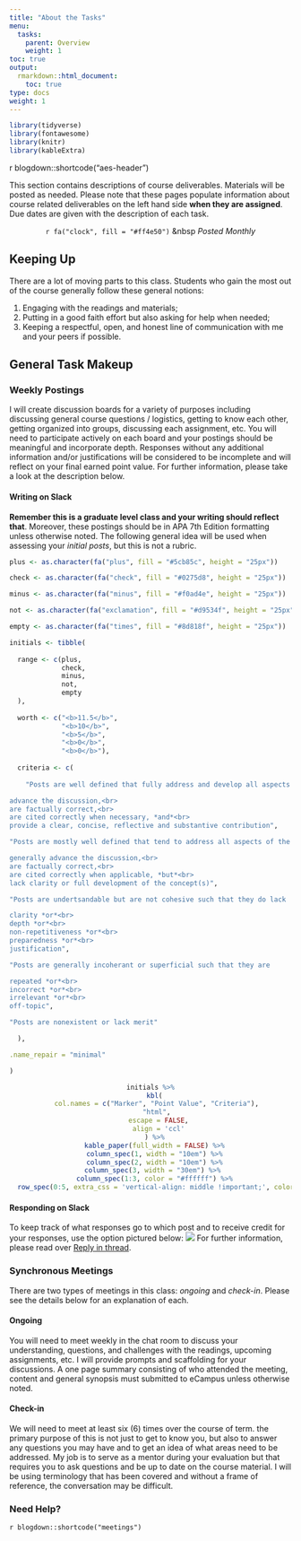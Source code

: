 ```yaml
---
title: "About the Tasks"
menu:
  tasks:
    parent: Overview
    weight: 1
toc: true
output:
  rmarkdown::html_document:
    toc: true
type: docs
weight: 1
---
```


```r
library(tidyverse)
library(fontawesome)
library(knitr)
library(kableExtra)
```

r blogdown::shortcode("aes-header")

</style>

This section contains descriptions of course deliverables. Materials will be posted as needed. Please note that these pages populate information about course related deliverables on the left hand side **when they are assigned**. Due dates are given with the description of each task.

<center>
`r fa("clock", fill = "#ff4e50")` &nbsp <i>Posted Monthly</i> 
</center>


## Keeping Up

There are a lot of moving parts to this class. Students who gain the most out of the course generally follow these general notions:

1. Engaging with the readings and materials;
2. Putting in a good faith effort but also asking for help when needed; 
3. Keeping a respectful, open, and honest line of communication with me and your peers if possible.

## General Task Makeup

### Weekly Postings
I will create discussion boards for a variety of purposes including discussing general course questions / logistics, getting to know each other, getting organized into groups, discussing each assignment, etc. You will need to participate actively on each board and your postings should be meaningful and incorporate depth. Responses without any additional information and/or justifications will be considered to be incomplete and will reflect on your final earned point value. For further information, please take a look at the description below.

#### Writing on Slack
**Remember this is a graduate level class and your writing should reflect that**. Moreover, these postings should be in APA 7th Edition formatting unless otherwise noted. The following general idea will be used when assessing your *initial posts*, but this is not a rubric. 

```r

plus <- as.character(fa("plus", fill = "#5cb85c", height = "25px"))

check <- as.character(fa("check", fill = "#0275d8", height = "25px"))

minus <- as.character(fa("minus", fill = "#f0ad4e", height = "25px"))

not <- as.character(fa("exclamation", fill = "#d9534f", height = "25px"))

empty <- as.character(fa("times", fill = "#8d818f", height = "25px"))

initials <- tibble(
  
  range <- c(plus, 
             check,
             minus, 
             not,
             empty
  ),
  
  worth <- c("<b>11.5</b>",
             "<b>10</b>",
             "<b>5</b>",
             "<b>0</b>",
             "<b>0</b>"),
  
  criteria <- c(
    
    "Posts are well defined that fully address and develop all aspects of the prompt such that they

advance the discussion,<br>
are factually correct,<br>
are cited correctly when necessary, *and*<br>
provide a clear, concise, reflective and substantive contribution",

"Posts are mostly well defined that tend to address all aspects of the prompt such that they

generally advance the discussion,<br>
are factually correct,<br>
are cited correctly when applicable, *but*<br>
lack clarity or full development of the concept(s)",

"Posts are undertsandable but are not cohesive such that they do lack 

clarity *or*<br>
depth *or*<br>
non-repetitiveness *or*<br>
preparedness *or*<br>
justification",

"Posts are generally incoherant or superficial such that they are

repeated *or*<br>
incorrect *or*<br>
irrelevant *or*<br>
off-topic",

"Posts are nonexistent or lack merit"

  ),

.name_repair = "minimal"

)

```

<center>
```r
initials %>%
  kbl(
    col.names = c("Marker", "Point Value", "Criteria"), 
    "html", 
    escape = FALSE,
    align = 'ccl'
  ) %>%
  kable_paper(full_width = FALSE) %>%
  column_spec(1, width = "10em") %>%
  column_spec(2, width = "10em") %>%
  column_spec(3, width = "30em") %>% 
  column_spec(1:3, color = "#ffffff") %>%
  row_spec(0:5, extra_css = 'vertical-align: middle !important;', color = "#ffffff", background = "transparent") 
```
</center>

#### Responding on Slack
To keep track of what responses go to which post and to receive credit for your responses, use the option pictured below: ![](/img/lesson/slack_pop_menu.png) For further information, please read over [Reply in thread](https://slack.com/help/articles/115000769927-Use-threads-to-organize-discussions-).

### Synchronous Meetings
There are two types of meetings in this class: *ongoing* and *check-in*. Please see the details below for an explanation of each.

#### Ongoing
You will need to meet weekly in the chat room to discuss your understanding, questions, and challenges with the readings, upcoming assignments, etc. I will provide prompts and scaffolding for your discussions. A one page summary consisting of who attended the meeting, content and general synopsis must submitted to eCampus unless otherwise noted.

#### Check-in
We will need to meet at least six (6) times over the course of term. the primary purpose of this is not just to get to know you, but also to answer any questions you may have and to get an idea of what areas need to be addressed. My job is to serve as a mentor during your evaluation but that requires you to ask questions and be up to date on the course material. I will be using terminology that has been covered and without a frame of reference, the conversation may be difficult.


### Need Help?

`r blogdown::shortcode("meetings")`

